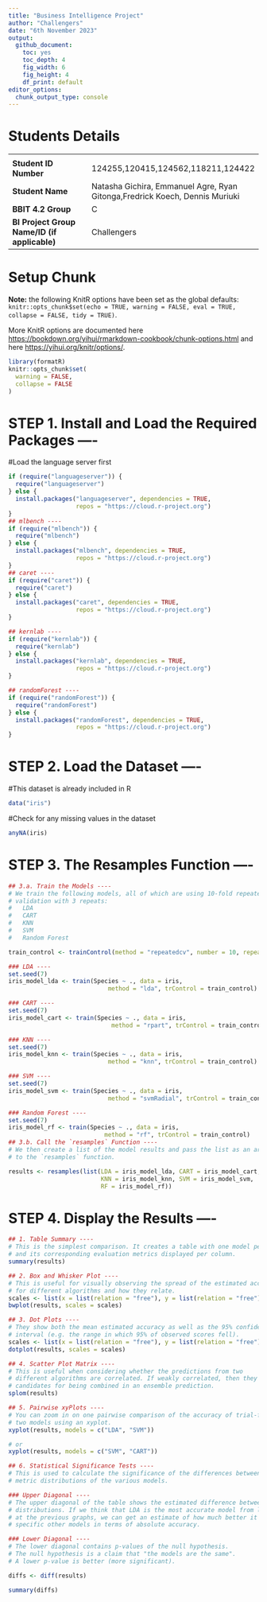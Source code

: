 ```yaml
---
title: "Business Intelligence Project"
author: "Challengers"
date: "6th November 2023"
output:
  github_document: 
    toc: yes
    toc_depth: 4
    fig_width: 6
    fig_height: 4
    df_print: default
editor_options:
  chunk_output_type: console
---
```

# Students Details

|                                              |     |
|----------------------------------------------|-----|
|                                              |     |
| **Student ID Number**                        | 124255,120415,124562,118211,124422 |
| **Student Name**                             | Natasha Gichira, Emmanuel Agre, Ryan Gitonga,Fredrick Koech, Dennis Muriuki |
| **BBIT 4.2 Group**                           | C |
| **BI Project Group Name/ID (if applicable)** | Challengers |

# Setup Chunk


**Note:** the following KnitR options have been set as the global defaults: <BR> `knitr::opts_chunk$set(echo = TRUE, warning = FALSE, eval = TRUE, collapse = FALSE, tidy = TRUE)`.

More KnitR options are documented here <https://bookdown.org/yihui/rmarkdown-cookbook/chunk-options.html> and here <https://yihui.org/knitr/options/>.

```r
library(formatR)
knitr::opts_chunk$set(
  warning = FALSE,
  collapse = FALSE
)
```
# STEP 1. Install and Load the Required Packages ----
#Load the language server first
```r

if (require("languageserver")) {
  require("languageserver")
} else {
  install.packages("languageserver", dependencies = TRUE,
                   repos = "https://cloud.r-project.org")
}
## mlbench ----
if (require("mlbench")) {
  require("mlbench")
} else {
  install.packages("mlbench", dependencies = TRUE,
                   repos = "https://cloud.r-project.org")
}
## caret ----
if (require("caret")) {
  require("caret")
} else {
  install.packages("caret", dependencies = TRUE,
                   repos = "https://cloud.r-project.org")
}

## kernlab ----
if (require("kernlab")) {
  require("kernlab")
} else {
  install.packages("kernlab", dependencies = TRUE,
                   repos = "https://cloud.r-project.org")
}

## randomForest ----
if (require("randomForest")) {
  require("randomForest")
} else {
  install.packages("randomForest", dependencies = TRUE,
                   repos = "https://cloud.r-project.org")
}
```
# STEP 2. Load the Dataset ----
#This dataset is already included in R
```r
data("iris")
```
#Check for any missing values in the dataset
```r
anyNA(iris)
```

# STEP 3. The Resamples Function ----
```r
## 3.a. Train the Models ----
# We train the following models, all of which are using 10-fold repeated cross
# validation with 3 repeats:
#   LDA
#   CART
#   KNN
#   SVM
#   Random Forest

train_control <- trainControl(method = "repeatedcv", number = 10, repeats = 3)

### LDA ----
set.seed(7)
iris_model_lda <- train(Species ~ ., data = iris,
                            method = "lda", trControl = train_control)

### CART ----
set.seed(7)
iris_model_cart <- train(Species ~ ., data = iris,
                             method = "rpart", trControl = train_control)

### KNN ----
set.seed(7)
iris_model_knn <- train(Species ~ ., data = iris,
                            method = "knn", trControl = train_control)

### SVM ----
set.seed(7)
iris_model_svm <- train(Species ~ ., data = iris,
                            method = "svmRadial", trControl = train_control)

### Random Forest ----
set.seed(7)
iris_model_rf <- train(Species ~ ., data = iris,
                           method = "rf", trControl = train_control)
## 3.b. Call the `resamples` Function ----
# We then create a list of the model results and pass the list as an argument
# to the `resamples` function.

results <- resamples(list(LDA = iris_model_lda, CART = iris_model_cart,
                          KNN = iris_model_knn, SVM = iris_model_svm,
                          RF = iris_model_rf))
```

# STEP 4. Display the Results ----
```r
## 1. Table Summary ----
# This is the simplest comparison. It creates a table with one model per row
# and its corresponding evaluation metrics displayed per column.
summary(results)

## 2. Box and Whisker Plot ----
# This is useful for visually observing the spread of the estimated accuracies
# for different algorithms and how they relate.
scales <- list(x = list(relation = "free"), y = list(relation = "free"))
bwplot(results, scales = scales)

## 3. Dot Plots ----
# They show both the mean estimated accuracy as well as the 95% confidence
# interval (e.g. the range in which 95% of observed scores fell).
scales <- list(x = list(relation = "free"), y = list(relation = "free"))
dotplot(results, scales = scales)

## 4. Scatter Plot Matrix ----
# This is useful when considering whether the predictions from two
# different algorithms are correlated. If weakly correlated, then they are good
# candidates for being combined in an ensemble prediction.
splom(results)

## 5. Pairwise xyPlots ----
# You can zoom in on one pairwise comparison of the accuracy of trial-folds for
# two models using an xyplot.
xyplot(results, models = c("LDA", "SVM"))

# or
xyplot(results, models = c("SVM", "CART"))

## 6. Statistical Significance Tests ----
# This is used to calculate the significance of the differences between the
# metric distributions of the various models.

### Upper Diagonal ----
# The upper diagonal of the table shows the estimated difference between the
# distributions. If we think that LDA is the most accurate model from looking
# at the previous graphs, we can get an estimate of how much better it is than
# specific other models in terms of absolute accuracy.

### Lower Diagonal ----
# The lower diagonal contains p-values of the null hypothesis.
# The null hypothesis is a claim that "the models are the same".
# A lower p-value is better (more significant).

diffs <- diff(results)

summary(diffs)
```